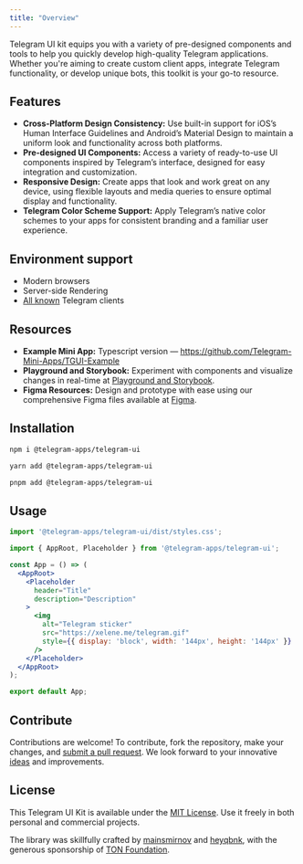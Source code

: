 ```yaml
---
title: "Overview"
---
```


Telegram UI kit equips you with a variety of pre-designed components and tools to help you quickly develop high-quality Telegram applications. Whether you're aiming to create custom client apps, integrate Telegram functionality, or develop unique bots, this toolkit is your go-to resource.

## Features

- **Cross-Platform Design Consistency:** Use built-in support for iOS’s Human Interface Guidelines and Android’s Material Design to maintain a uniform look and functionality across both platforms.
- **Pre-designed UI Components:** Access a variety of ready-to-use UI components inspired by Telegram’s interface, designed for easy integration and customization.
- **Responsive Design:** Create apps that look and work great on any device, using flexible layouts and media queries to ensure optimal display and functionality.
- **Telegram Color Scheme Support:** Apply Telegram’s native color schemes to your apps for consistent branding and a familiar user experience.

## Environment support

- Modern browsers
- Server-side Rendering
- [All known](https://telegram.org/apps) Telegram clients

## Resources

- **Example Mini App:** Typescript version — https://github.com/Telegram-Mini-Apps/TGUI-Example
- **Playground and Storybook:** Experiment with components and visualize changes in real-time at [Playground and Storybook](https://tgui.xelene.me/).
- **Figma Resources:** Design and prototype with ease using our comprehensive Figma files available at [Figma](https://figma.com/community/file/1348989725141777736/).

## Installation

```sh
npm i @telegram-apps/telegram-ui
```

```sh
yarn add @telegram-apps/telegram-ui
```

```sh
pnpm add @telegram-apps/telegram-ui
```

## Usage

```jsx static
import '@telegram-apps/telegram-ui/dist/styles.css';

import { AppRoot, Placeholder } from '@telegram-apps/telegram-ui';

const App = () => (
  <AppRoot>
    <Placeholder
      header="Title"
      description="Description"
    >
      <img
        alt="Telegram sticker"
        src="https://xelene.me/telegram.gif"
        style={{ display: 'block', width: '144px', height: '144px' }}
      />
    </Placeholder>
  </AppRoot>
);

export default App;
```

## Contribute 

Contributions are welcome! To contribute, fork the repository, make your changes, and [submit a pull request](https://github.com/Telegram-Mini-Apps/TelegramUI/pulls). We look forward to your innovative [ideas](https://github.com/Telegram-Mini-Apps/TelegramUI/pulls) and improvements.

## License
This Telegram UI Kit is available under the [MIT License](https://opensource.org/license/mit). Use it freely in both personal and commercial projects.

The library was skillfully crafted by [mainsmirnov](https://github.com/mainsmirnov) and [heyqbnk](https://github.com/heyqbnk), with the generous sponsorship of [TON Foundation](https://github.com/ton-society/grants-and-bounties/issues/364).